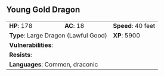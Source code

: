 ## Young Gold Dragon {#monster-young-gold-dragon}

```{=html}
<table class="table table-striped">
    <tbody>
        <tr>                    
            <td><b>HP</b>: 178</td>
            <td><b>AC</b>: 18</td>
            <td><b>Speed</b>: 40 feet</td>
        </tr>
        <tr>
            <td colspan="2"><b>Type</b>: Large Dragon (Lawful Good)</td>
            <td><b>XP</b>: 5900</td>
        </tr>
        <tr>
            <td colspan="3"><b>Vulnerabilities</b>: </td>
        </tr>
        <tr>
            <td colspan="3"><b>Resists</b>: </td>
        </tr>
        <tr>
            <td colspan="3"><b>Languages</b>: Common, draconic</td>
        </tr>
    </tbody>
</table>
```
